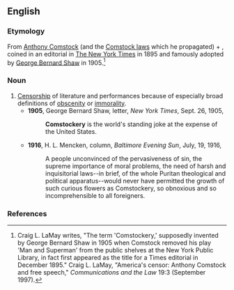 ==English==

===Etymology===
From [[:w:Anthony Comstock|Anthony Comstock]] (and the [[w:Comstock laws|Comstock laws]] which he propagated) + {{m|en|-ery}}, coined in an editorial in [[w:The New York Times|The New York Times]] in 1895 and famously adopted by [[w:George Bernard Shaw|George Bernard Shaw]] in 1905.<ref>Craig L. LaMay writes, "The term 'Comstockery,' supposedly invented by George Bernard Shaw in 1905 when Comstock removed his play 'Man and Superman' from the public shelves at the New York Public Library, in fact first appeared as the title for a Times editorial in December 1895." Craig L. LaMay, "America's censor: Anthony Comstock and free speech," ''Communications and the Law'' 19:3 (September 1997).</ref>

===Noun===
{{en-noun|-}}

# [[censorship|Censorship]] of literature and performances because of especially broad definitions of [[obscenity]] or [[immorality]].
#* '''1905''', George Bernard Shaw, letter, ''New York Times'', Sept. 26, 1905,
#*: '''Comstockery''' is the world's standing joke at the expense of the United States.
#* '''1916''', H. L. Mencken, column, ''Baltimore Evening Sun'', July, 19, 1916,
#*: A people unconvinced of the pervasiveness of sin, the supreme importance of moral problems, the need of harsh and inquisitorial laws--in brief, of the whole Puritan theological and political apparatus--would never have permitted the growth of such curious flowers as Comstockery, so obnoxious and so incomprehensible to all foreigners.

===References===
<references/>